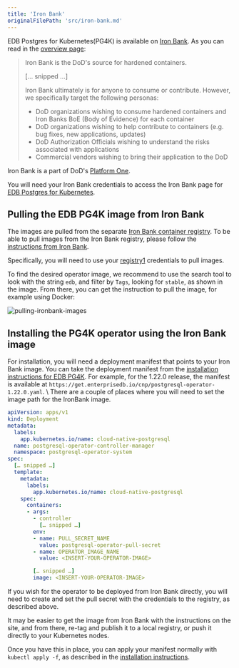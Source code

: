 ```yaml
---
title: 'Iron Bank'
originalFilePath: 'src/iron-bank.md'
---
```


EDB Postgres for Kubernetes(PG4K) is available on  [Iron Bank](https://p1.dso.mil/services/iron-bank).
As you can read in the
[overview page](https://docs-ironbank.dso.mil/overview/):

> Iron Bank is the DoD's source for hardened containers.
>
> [… snipped …]
>
> Iron Bank ultimately is for anyone to consume or contribute. However, we specifically target the following personas:
>
> -   DoD organizations wishing to consume hardened containers and Iron Banks BoE (Body of Evidence) for each container
> -   DoD organizations wishing to help contribute to containers (e.g. bug fixes, new applications, updates)
> -   DoD Authorization Officials wishing to understand the risks associated with applications
> -   Commercial vendors wishing to bring their application to the DoD

Iron Bank is a part of DoD's [Platform One](https://p1.dso.mil/).

You will need your Iron Bank credentials to access the Iron Bank page for
[EDB Postgres for Kubernetes](https://repo1.dso.mil/dsop/enterprisedb/edb-pg4k-operator).

## Pulling the EDB PG4K image from Iron Bank

The images are pulled from the separate [Iron Bank container registry](https://registry1.dso.mil/).
To be able to pull images from the Iron Bank registry, please follow the
[instructions from Iron Bank](https://docs-ironbank.dso.mil/tutorials/image-pull/).

Specifically, you will need to use your
[registry1](https://registry1.dso.mil/harbor/projects)
credentials to pull images.

To find the desired operator image, we recommend to use the search tool to look
with the string `edb`, and filter by `Tags`, looking for `stable`, as shown in
the image. From there, you can get the instruction to pull the image, for
example using Docker:

![pulling-ironbank-images](./images/ironbank/pulling-the-image.png)

## Installing the PG4K operator using the Iron Bank image

For installation, you will need a deployment manifest that points to your Iron
Bank image.
You can take the deployment manifest from the
[installation instructions for EDB PG4K](https://www.enterprisedb.com/docs/postgres_for_kubernetes/latest/installation_upgrade/).
For example, for the 1.22.0 release, the manifest is available at
`https://get.enterprisedb.io/cnp/postgresql-operator-1.22.0.yaml`. \\
There are a couple of places where you will need to set the image path for the
IronBank image.

```yaml
apiVersion: apps/v1
kind: Deployment
metadata:
  labels:
    app.kubernetes.io/name: cloud-native-postgresql
  name: postgresql-operator-controller-manager
  namespace: postgresql-operator-system
spec:
  [… snipped …]
  template:
    metadata:
      labels:
        app.kubernetes.io/name: cloud-native-postgresql
    spec:
      containers:
      - args:
        - controller
          [… snipped …]
        env:
        - name: PULL_SECRET_NAME
          value: postgresql-operator-pull-secret
        - name: OPERATOR_IMAGE_NAME
          value: <INSERT-YOUR-OPERATOR-IMAGE>

        [… snipped …]
        image: <INSERT-YOUR-OPERATOR-IMAGE>
```

If you wish for the operator to be deployed from Iron Bank directly, you will
need to create and set the pull secret with the credentials to the registry,
as described above.

It may be easier to get the image from Iron Bank with the instructions on the
site, and from there, re-tag and publish it to a local registry, or push it
directly to your Kubernetes nodes.

Once you have this in place, you can apply your manifest normally with
`kubectl apply -f`, as described in the [installation instructions](https://www.enterprisedb.com/docs/postgres_for_kubernetes/latest/installation_upgrade/).
